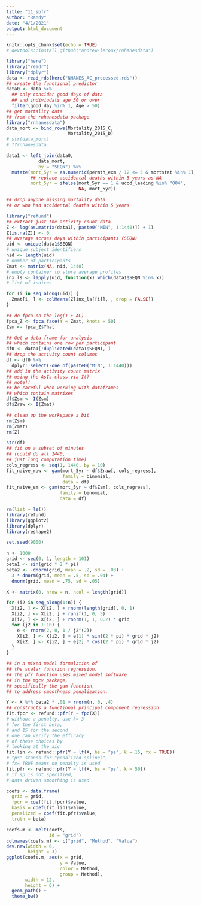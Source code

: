 ---
title: "11_sofr"
author: "Randy"
date: "4/1/2021"
output: html_document
---

```{r setup, include=FALSE}
knitr::opts_chunk$set(echo = TRUE)
# devtools::install_github("andrew-leroux/rnhanesdata")
```

```{r}
library("here")
library("readr")
library("dplyr")
data <- read_rds(here("NHANES_AC_processed.rds"))
## create the functional predictor
data0 <- data %>%
  ## only consider good days of data 
  ## and indiviudals age 50 or over
  filter(good_day %in% 1, Age > 50)
## get mortality data 
## from the rnhanesdata package
library("rnhanesdata")
data_mort <- bind_rows(Mortality_2015_C, 
                       Mortality_2015_D)
# str(data_mort)
# ??rnhanesdata
```


```{r}

data1 <- left_join(data0, 
            data_mort, 
            by = "SEQN") %>%
  mutate(mort_5yr = as.numeric(permth_exm / 12 <= 5 & mortstat %in% 1),
         ## replace accidental deaths within 5 years as NA
         mort_5yr = ifelse(mort_5yr == 1 & ucod_leading %in% "004", 
                           NA, mort_5yr))

## drop anyone missing mortality data 
## or who had accidental deaths within 5 years

library("refund")
## extract just the activity count data
Z <- log(as.matrix(data1[, paste0("MIN", 1:1440)]) + 1)
Z[is.na(Z)] <- 0
## average across days within participants (SEQN)
uid <- unique(data1$SEQN) 
# unique subject identifiers
nid <- length(uid) 
# number of participants
Zmat <- matrix(NA, nid, 1440) 
# empty container to store average profiles
inx_ls <- lapply(uid, function(x) which(data1$SEQN %in% x)) 
# list of indices

for (i in seq_along(uid)) {
  Zmat[i, ] <- colMeans(Z[inx_ls[[i]], , drop = FALSE])
}

## do fpca on the log(1 + AC)
fpca_Z <- fpca.face(Y = Zmat, knots = 50)
Zsm <- fpca_Z$Yhat
```


```{r}
## Get a data frame for analysis 
## which contains one row per participant
df0 <- data1[!duplicated(data1$SEQN), ]
## drop the activity count columns
df <- df0 %>%
  dplyr::select(-one_of(paste0("MIN", 1:1440)))
## add in the activity count matrix 
## using the AsIs class via I()
## note!! 
## be careful when working with dataframes 
## which contain matrixes
df$Zsm <- I(Zsm)
df$Zraw <- I(Zmat)

## clean up the workspace a bit
rm(Zsm)
rm(Zmat)
rm(Z)

str(df)
## fit on a subset of minutes 
## (could do all 1440, 
## just long computation time)
cols_regress <- seq(1, 1440, by = 10)
fit_naive_raw <- gam(mort_5yr ~ df$Zraw[, cols_regress], 
                     family = binomial, 
                     data = df)
fit_naive_sm <- gam(mort_5yr ~ df$Zsm[, cols_regress], 
                    family = binomial, 
                    data = df)
```


```{r}
rm(list = ls())
library(refund)
library(ggplot2)
library(dplyr)
library(reshape2)
```

```{r}
set.seed(9000)

n <- 1000
grid <- seq(0, 1, length = 101)
beta1 <- sin(grid * 2 * pi)
beta2 <- -dnorm(grid, mean = .2, sd = .03) + 
  3 * dnorm(grid, mean = .5, sd = .04) + 
  dnorm(grid, mean = .75, sd = .05)

X <- matrix(0, nrow = n, ncol = length(grid))

for (i2 in seq_along(1:n)) {
  X[i2, ] <- X[i2, ] + rnorm(length(grid), 0, 1)
  X[i2, ] <- X[i2, ] + runif(1, 0, 5)
  X[i2, ] <- X[i2, ] + rnorm(1, 1, 0.2) * grid
  for (j2 in 1:10) {
    e <- rnorm(2, 0, 1 / j2^(2))
    X[i2, ] <- X[i2, ] + e[1] * sin((2 * pi) * grid * j2)
    X[i2, ] <- X[i2, ] + e[2] * cos((2 * pi) * grid * j2)
  }
}

## in a mixed model formulation of 
## the scalar function regression. 
## The pfr function uses mixed model software 
## in the mgcv package, 
## specifically the gam function, 
## to address smoothness penalization.

Y <- X %*% beta2 * .01 + rnorm(n, 0, .4)
## constructs a functional principal component regression
fit.fpcr <- refund::pfr(Y ~ fpc(X))
# without a penalty, use k= 3
# for the first beta,
# and 15 for the second
# one can verify the efficacy
# of these choices by
# looking at the aic
fit.lin <- refund::pfr(Y ~ lf(X, bs = "ps", k = 15, fx = TRUE))
# "ps" stands for "penalized splines", 
# fx= TRUE means no penalty is used
fit.pfr <- refund::pfr(Y ~ lf(X, bs = "ps", k = 50))
# if sp is not specified, 
# data driven smoothing is used

```


```{r}
coefs <- data.frame(
  grid = grid,
  fpcr = coef(fit.fpcr)$value,
  basis = coef(fit.lin)$value,
  penalized = coef(fit.pfr)$value,
  truth = beta)

coefs.m <- melt(coefs, 
                id = "grid")
colnames(coefs.m) <- c("grid", "Method", "Value")
dev.new(width = 6, 
        height = 3)
ggplot(coefs.m, aes(x = grid, 
                    y = Value, 
                    color = Method, 
                    group = Method), 
       width = 12, 
       height = 6) +
  geom_path() +
  theme_bw()
```

























